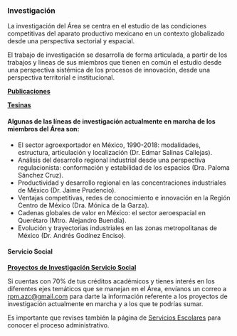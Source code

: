 <body>
  <div class="main">
### Investigación

La investigación del Área se centra en el estudio de las condiciones competitivas del aparato productivo mexicano en un contexto globalizado desde una perspectiva sectorial y espacial.

El trabajo de investigación se desarrolla de forma articulada, a partir de los trabajos y líneas de sus miembros que tienen en común el estudio desde una perspectiva sistémica de los procesos de innovación, desde una perspectiva territorial e institucional.

[**Publicaciones**](subpag/trinvest.html)

[**Tesinas**](Tesinas.html)

#### **Algunas de las líneas de investigación actualmente en marcha de los miembros del Área son:**

-   El sector agroexportador en México, 1990-2018: modalidades, estructura, articulación y localización (Dr. Edmar Salinas Callejas).
-   Análisis del desarrollo regional industrial desde una perspectiva regulacionista: conformación y estabilidad de los espacios (Dra. Paloma Sánchez Cruz).
-   Productividad y desarrollo regional en las concentraciones industriales de México (Dr. Jaime Prudencio).
-   Ventajas competitivas, redes de conocimiento e innovación en la Región Centro de México (Dra. Mónica de la Garza).
-   Cadenas globales de valor en México: el sector aeroespacial en Querétaro (Mtro. Alejandro Buendía).
-   Evolución y trayectorias industriales en las zonas metropolitanas de México (Dr. Andrés Godínez Enciso).

#### **Servicio Social**

[**Proyectos de Investigación Servicio Social**](SSocial.html)

Si cuentas con 70% de tus créditos académicos y tienes interés en los diferentes ejes temáticos que se manejan en el Área, envíanos un correo a [rpm.azc\@gmail.com](mailto:rpm.azc@gmail.com){.email} para darte la información referente a los proyectos de investigación actualmente en marcha y a los que te podrías sumar.

Es importante que revises también la página de [Servicios Escolares](https://serviciosocialdcsh.azc.uam.mx/) para conocer el proceso administrativo.
  </div>
</body>
